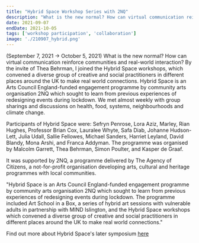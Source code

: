 ```yaml
---
title: "Hybrid Space Workshop Series with 2NQ"
description: "What is the new normal? How can virtual communication reinforce communities and real-world interaction? I joined the Hybrid Space workshops, which convened a diverse group of creative and social practitioners in different places around the UK to make real world connections. Hybrid Space is an ACE-funded engagement programme by community arts organisation 2NQ which sought to learn from previous experiences of redesigning events during lockdown. We met almost weekly with group sharings and discussions on health, food, systems, neighbourhoods and climate change. (September 7, 2021 → October 5, 2021)"
date: 2021-09-07
endDate: 2021-10-05
tags: ['workshop participation', 'collaboration']
image: './210907_hybrid.png'
---
```


(September 7, 2021 → October 5, 2021) What is the new normal? How can virtual communication reinforce communities and real-world interaction? By the invite of Thea Behrman, I joined the Hybrid Space workshops, which convened a diverse group of creative and social practitioners in different places around the UK to make real world connections. Hybrid Space is an Arts Council England-funded engagement programme by community arts organisation 2NQ which sought to learn from previous experiences of redesigning events during lockdown. We met almost weekly with group sharings and discussions on health, food, systems, neighbourhoods and climate change. 

Participants of Hybrid Space were: Sefryn Penrose, Lora Aziz, Marley, Rian Hughes, Professor Brian Cox, Lauralee Whyte, Safa Diab, Johanne Hudson-Lett, Julia Udall, Sallie Fellowes, Michael Sanders, Harriet Leyland, David Blandy, Mona Arshi, and Franca Addyman. The programme was organised by Malcolm Garrett, Thea Behrman, Simon Poulter, and Kasper de Graaf. 

It was supported by 2NQ, a programme delivered by The Agency of Citizens, a not-for-profit organisation developing arts, cultural and heritage programmes with local communities. 

"Hybrid Space is an Arts Council England-funded engagement programme by community arts organisation 2NQ which sought to learn from previous experiences of redesigning events during lockdown. The programme included Art School in a Box, a series of hybrid art sessions with vulnerable adults in partnership with MIND Islington, and the Hybrid Space workshops which convened a diverse group of creative and social practitioners in different places around the UK to make real world connections."

Find out more about Hybrid Space's later symposium [here](https://designmcr.com/events/hybrid-space-the-dm21-symposium)